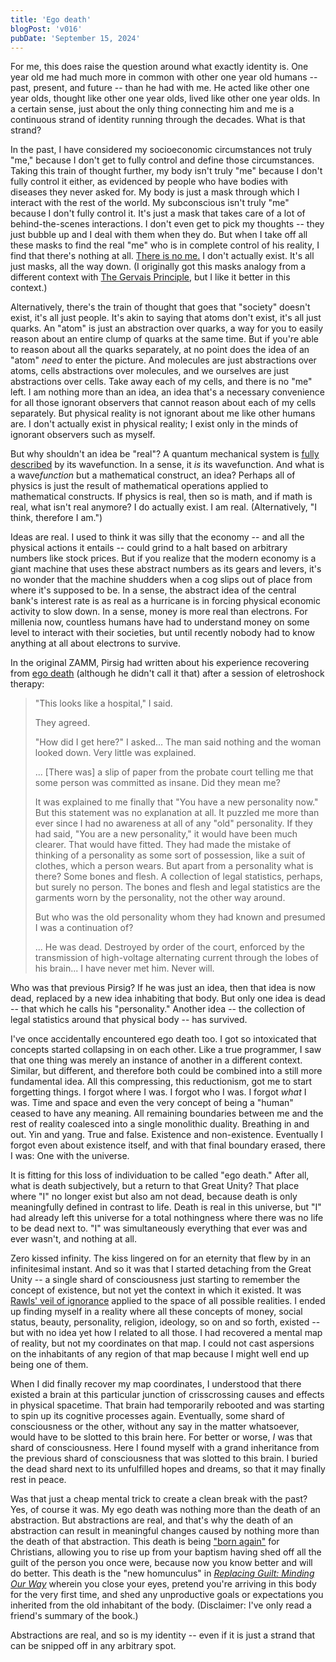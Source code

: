 ```yaml
---
title: 'Ego death'
blogPost: 'v016'
pubDate: 'September 15, 2024'
---
```


For me, this does raise the question around what exactly identity is. One year old me had much more in common with other one year old humans -- past, present, and future -- than he had with me. He acted like other one year olds, thought like other one year olds, lived like other one year olds. In a certain sense, just about the only thing connecting him and me is a continuous strand of identity running through the decades. What is that strand?

In the past, I have considered my socioeconomic circumstances not truly "me," because I don't get to fully control and define those circumstances. Taking this train of thought further, my body isn't truly "me" because I don't fully control it either, as evidenced by people who have bodies with diseases they never asked for. My body is just a mask through which I interact with the rest of the world. My subconscious isn't truly "me" because I don't fully control it. It's just a mask that takes care of a lot of behind-the-scenes interactions. I don't even get to pick my thoughts -- they just bubble up and I deal with them when they do. But when I take off all these masks to find the real "me" who is in complete control of his reality, I find that there's nothing at all. [There is no me.](https://en.wikipedia.org/wiki/Anattā) I don't actually exist. It's all just masks, all the way down. (I originally got this masks analogy from a different context with [The Gervais Principle](https://www.amazon.com/gp/product/B00F9IV64W/), but I like it better in this context.)

Alternatively, there's the train of thought that goes that "society" doesn't exist, it's all just people. It's akin to saying that atoms don't exist, it's all just quarks. An "atom" is just an abstraction over quarks, a way for you to easily reason about an entire clump of quarks at the same time. But if you're able to reason about all the quarks separately, at no point does the idea of an "atom" *need* to enter the picture. And molecules are just abstractions over atoms, cells abstractions over molecules, and we ourselves are just abstractions over cells. Take away each of my cells, and there is no "me" left. I am nothing more than an idea, an idea that's a necessary convenience for all those ignorant observers that cannot reason about each of my cells separately. But physical reality is not ignorant about me like other humans are. I don't actually exist in physical reality; I exist only in the minds of ignorant observers such as myself.

But why shouldn't an idea be "real"? A quantum mechanical system is [fully described](http://vergil.chemistry.gatech.edu/notes/quantrev/node20.html) by its wavefunction. In a sense, it *is* its wavefunction. And what is a wave*function* but a mathematical construct, an idea? Perhaps all of physics is just the result of mathematical operations applied to mathematical constructs. If physics is real, then so is math, and if math is real, what isn't real anymore? I do actually exist. I am real. (Alternatively, "I think, therefore I am.")

Ideas are real. I used to think it was silly that the economy -- and all the physical actions it entails -- could grind to a halt based on arbitrary numbers like stock prices. But if you realize that the modern economy is a giant machine that uses these abstract numbers as its gears and levers, it's no wonder that the machine shudders when a cog slips out of place from where it's supposed to be. In a sense, the abstract idea of the central bank's interest rate is as real as a hurricane is in forcing physical economic activity to slow down. In a sense, money is more real than electrons. For millenia now, countless humans have had to understand money on some level to interact with their societies, but until recently nobody had to know anything at all about electrons to survive.

In the original ZAMM, Pirsig had written about his experience recovering from [ego death](https://en.wikipedia.org/wiki/Ego_death) (although he didn't call it that) after a session of eletroshock therapy:

> "This looks like a hospital," I said.
>
> They agreed.
>
> "How did I get here?" I asked... The man said nothing and the woman looked down. Very little was explained.
>
> ... [There was] a slip of paper from the probate court telling me that some person was committed as insane. Did they mean me?
>
> It was explained to me finally that "You have a new personality now." But this statement was no explanation at all. It puzzled me more than ever since I had no awareness at all of any "old" personality. If they had said, "You are a new personality," it would have been much clearer. That would have fitted. They had made the mistake of thinking of a personality as some sort of possession, like a suit of clothes, which a person wears. But apart from a personality what is there? Some bones and flesh. A collection of legal statistics, perhaps, but surely no person. The bones and flesh and legal statistics are the garments worn by the personality, not the other way around.
>
> But who was the old personality whom they had known and presumed I was a continuation of?
>
> ... He was dead. Destroyed by order of the court, enforced by the transmission of high-voltage alternating current through the lobes of his brain... I have never met him. Never will.

Who was that previous Pirsig? If he was just an idea, then that idea is now dead, replaced by a new idea inhabiting that body. But only one idea is dead -- that which he calls his "personality." Another idea -- the collection of legal statistics around that physical body -- has survived.

I've once accidentally encountered ego death too. I got so intoxicated that concepts started collapsing in on each other. Like a true programmer, I saw that one thing was merely an instance of another in a different context. Similar, but different, and therefore both could be combined into a still more fundamental idea. All this compressing, this reductionism, got me to start forgetting things. I forgot where I was. I forgot who I was. I forgot *what* I was.  Time and space and even the very concept of being a "human" ceased to have any meaning. All remaining boundaries between me and the rest of reality coalesced into a single monolithic duality. Breathing in and out. Yin and yang. True and false. Existence and non-existence. Eventually I forgot even about existence itself, and with that final boundary erased, there I was: One with the universe.

It is fitting for this loss of individuation to be called "ego death." After all, what is death subjectively, but a return to that Great Unity? That place where "I" no longer exist but also am not dead, because death is only meaningfully defined in contrast to life. Death is real in this universe, but "I" had already left this universe for a total nothingness where there was no life to be dead next to. "I" was simultaneously everything that ever was and ever wasn't, and nothing at all.

Zero kissed infinity. The kiss lingered on for an eternity that flew by in an infinitesimal instant. And so it was that I started detaching from the Great Unity -- a single shard of consciousness just starting to remember the concept of existence, but not yet the context in which it existed. It was [Rawls' veil of ignorance](https://en.wikipedia.org/wiki/Original_position) applied to the space of all possible realities. I ended up finding myself in a reality where all these concepts of money, social status, beauty, personality, religion, ideology, so on and so forth, existed -- but with no idea yet how I related to all those. I had recovered a mental map of reality, but not my coordinates on that map. I could not cast aspersions on the inhabitants of any region of that map because I might well end up being one of them.

When I did finally recover my map coordinates, I understood that there existed a brain at this particular junction of crisscrossing causes and effects in physical spacetime. That brain had temporarily rebooted and was starting to spin up its cognitive processes again. Eventually, some shard of consciousness or the other, without any say in the matter whatsoever, would have to be slotted to this brain here. For better or worse, *I* was that shard of consciousness. Here I found myself with a grand inheritance from the previous shard of consciousness that was slotted to this brain. I buried the dead shard next to its unfulfilled hopes and dreams, so that it may finally rest in peace.

Was that just a cheap mental trick to create a clean break with the past? Yes, of course it was. My ego death was nothing more than the death of an abstraction. But abstractions are real, and that's why the death of an abstraction can result in meaningful changes caused by nothing more than the death of that abstraction. This death is being ["born again"](https://en.wikipedia.org/wiki/Born_again) for Christians, allowing you to rise up from your baptism having shed off all the guilt of the person you once were, because now you know better and will do better. This death is the "new homunculus" in [*Replacing Guilt: Minding Our Way*](https://www.amazon.com/Replacing-Guilt-Minding-Our-Way/dp/B086FTSB3Q) wherein you close your eyes, pretend you're arriving in this body for the very first time, and shed any unproductive goals or expectations you inherited from the old inhabitant of the body. (Disclaimer: I've only read a friend's summary of the book.)

Abstractions are real, and so is my identity -- even if it is just a strand that can be snipped off in any arbitrary spot.
